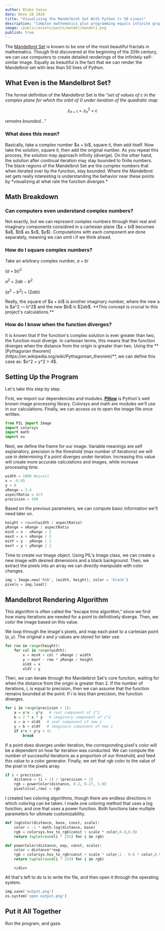 ```yaml
---
author: Blake Sanie
date: Nove 28 2020
title: "Visualizing the Mandelbrot Set With Python (< 50 Lines)"
description: "Complex mathematics plus programming equals infinite graphical beauty."
image: /public/assets/posts/mandel/mandel1.png
publish: true
---
```



The [Mandelbrot Set](https://en.wikipedia.org/wiki/Mandelbrot_set) is known to be one of the most beautiful fractals in mathematics. Though first discovered at the beginning of the 20th century, we can use computers to create detailed renderings of the infinitely self-similar image. Equally as beautiful is the fact that we can render the Mandelbrot set with less than 50 lines of Python.

<InlineImg src="/public/assets/posts/mandel/mandel1.png" alt="My first attempt at rendering the Mandelbrot Set. Not bad, eh?"/>

## What Even is the Mandelbrot Set?

The formal definition of the Mandelbrot Set is the *“set of values of c in the complex plane for which the orbit of 0 under iteration of the quadratic map*

$$z_{n+1} = z_n^2+c$$

*remains bounded...”*

 ### What does this mean?
<div class="allInline">
Basically, take a complex number $a + bi$, square it, then add itself. Now take the solution, square it, then add the original number. As you repeat this process, the solution may approach infinity (diverge). On the other hand, the solution after continual iteration may stay bounded to finite numbers.
</div>
The black regions of the Mandelbrot Set are the complex numbers that when iterated over by the function, stay bounded. Where the Mandelbrot set gets really interesting is understanding the behavior near these points by *visualizing at what rate the function diverges.*

## Math Breakdown

### Can computers even understand complex numbers?

<div class="allInline">
Not exactly, but we can represent complex numbers through their real and imaginary components considired in a cartesian plane ($a + bi$ becomes $a$, $b$ as $x$, $y$). Computations with each component are done separately, meaning we can omit i if we think ahead.
</div>

### How do I square complex numbers?

Take an arbitrary complex number, $a + bi$

$(a + bi)^2$

$a^2 + 2ab - b^2$

$(a^2 - b^2) + (2ab)i$

<div class="allInline">
Really, the square of $a + bi$ is another imaginary number, where the new a is $a^2 — b^2$ and the new $b$ is $2ab$. **This concept is crucial to this project's calculations.**
</div>

### How do I know when the function diverges?

<div class="allInline">
It is known that if the function's complex solution is ever greater than two, the function must diverge. In cartesian terms, this means that the function diverges when the distance from the origin is greater than two. Using the **[Pythagorian theorem](https://en.wikipedia.org/wiki/Pythagorean_theorem)**, we can define this case as: $x^2 + y^2 > 4$.
</div>

## Setting Up the Program

Let's take this step by step.

First, we import our dependencies and modules. **[Pillow](https://pillow.readthedocs.io/)** is Python's well known image processing library. Colorsys and math are modules we'll use in our calculations. Finally, we can access os to open the image file once written.
```python
from PIL import Image
import colorsys
import math
import os
```

Next, we define the frame for our image. Variable meanings are self explanatory. precision is the threshold (max number of iterations) we will use in determining if a point diverges under iteration. Increasing this value will create more accurate calculations and images, while increase processing time.
```python
width = 1000 #pixels
x = -0.65
y = 0
xRange = 3.4
aspectRatio = 4/3
precision = 500
```

Based on the previous parameters, we can compute basic information we'll need later on.

```python
height = round(width / aspectRatio)
yRange = xRange / aspectRatio
minX = x - xRange / 2
maxX = x + xRange / 2
minY = y - yRange / 2
maxY = y + yRange / 2
```

Time to create our Image object. Using PIL's Image class, we can create a new image with desired dimensions and a black background. Then, we extract the pixels into an array we can directly manipulate with color changes.

```python
img = Image.new('RGB', (width, height), color = 'black')
pixels = img.load()
```

## Mandelbrot Rendering Algorithm
<div class="allInline">
This algorithm is often called the “escape time algorithm,” since we find how many iterations are needed for a point to definitively diverge. Then, we color the image based on this value.

We loop through the image's pixels, and map each pixel to a cartesian point $(x, y)$. The original $x$ and $y$ values are stored for later use.
```python
for row in range(height):
    for col in range(width):
        x = minX + col * xRange / width
        y = maxY - row * yRange / height
        oldX = x
        oldY = y
```

Then, we can iterate through the Mandelbrot Set's core function, waiting for when the distance from the origin is greater than 2. If the number of iterations, $i$, is equal to precision, then we can assume that the function remains bounded at the point. If $i$ is less than precision, the function diverges.

```python
for i in range(precision + 1):
    a = x*x - y*y   # real component of z^2
    b = 2 * x * y   # imaginary component of z^2
    x = a + oldX   # real component of new z
    y = b + oldY   # imaginary component of new z
    if x*x + y*y > 4:
        break
```

If a point does diverges under iteration, the corresponding pixel's color will be a dependent on how far iteration was conducted. We can compute the number of successful iterations as a proportion of our threshold, and feed this value to a color generator. Finally, we set that rgb color to the value of the pixel in the pixels array.

```python
if i < precision:
    distance = (i + 1) / (precision + 1)
    rgb = powerColor(distance, 0.2, 0.27, 1.0)
    pixels[col,row] = rgb
```

I created two coloring algorithms, though there are endless directions in which coloring can be taken. I made one coloring method that uses a log function, and one that uses a power function. Both functions take multiple parameters for ultimate customizability.

```python
def logColor(distance, base, const, scale):
    color = -1 * math.log(distance, base)
    rgb = colorsys.hsv_to_rgb(const + scale * color,0.8,0.9)
    return tuple(round(i * 255) for i in rgb)

def powerColor(distance, exp, const, scale):
    color = distance**exp
    rgb = colorsys.hsv_to_rgb(const + scale * color,1 - 0.6 * color,0.9)
    return tuple(round(i * 255) for i in rgb)
```
        </div>

All that's left to do is to write the file, and then open it through the operating system.
```python
img.save('output.png')
os.system('open output.png')
```
## Put it All Together

Run the program, and gaze.

<InlineImg src="/public/assets/posts/mandel/mandel2.png" />

